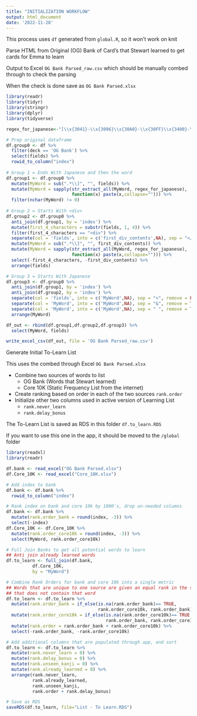 ```yaml
---
title: "INITIALIZATION WORKFLOW"
output: html_document
date: '2022-11-28'
---
```


This process uses `df` generated from `global.R`, so it won't work on knit

Parse HTML from Original (OG) Bank of Card's that Stewart learned to get cards
for Emma to learn

Output to Excel `OG Bank Parsed_raw.csv`
which should be manually combed through to check the parsing

When the check is done save as `OG Bank Parsed.xlsx`

```r
library(readr)
library(tidyr)
library(stringr)
library(dplyr)
library(tidyverse)

regex_for_japanese<-"[\\x{3041}-\\x{3096}\\x{30A0}-\\x{30FF}\\x{3400}-\\x{4DB5}\\x{4E00}-\\x{9FCB}\\x{F900}-\\x{FA6A}\\x{2E80}-\\x{2FD5}\\x{FF5F}-\\x{FF9F}\\x{3000}-\\x{303F}\\x{31F0}-\\x{31FF}\\x{3220}-\\x{3243}\\x{3280}-\\x{337F}]"

# Prep original dataframe
df.group0 <- df %>%
  filter(deck == 'OG Bank') %>%
  select(fields) %>%
  rowid_to_column("index")
  
# Group 1 = Ends With Japanese and then the word
df.group1 <- df.group0 %>%
  mutate(MyWord = sub(".*\\]", "", fields)) %>%
  mutate(MyWord = sapply(str_extract_all(MyWord, regex_for_japanese),
                         function(x) paste(x,collapse=""))) %>%
  filter(nchar(MyWord) != 0)
  
# Group 2 = Starts With <div>
df.group2 <- df.group0 %>%
  anti_join(df.group1, by = 'index') %>%
  mutate(first_4_characters = substr(fields, 1, 4)) %>%
  filter(first_4_characters == "<div") %>%
  separate(col = 'fields', into = c('first_div_contents',NA), sep = "</div>", remove = FALSE) %>%
  mutate(MyWord = sub(".*\\]", "", first_div_contents)) %>%
  mutate(MyWord = sapply(str_extract_all(MyWord, regex_for_japanese),
                         function(x) paste(x,collapse=""))) %>%
  select(-first_4_characters, -first_div_contents) %>%
  arrange(fields)

# Group 3 = Starts With Japanese
df.group3 <- df.group0 %>%
  anti_join(df.group1, by = 'index') %>%
  anti_join(df.group2, by = 'index') %>%
  separate(col = 'fields', into = c('MyWord',NA), sep = "<", remove = FALSE) %>%
  separate(col = 'MyWord', into = c('MyWord',NA), sep = "&", remove = TRUE) %>%
  separate(col = 'MyWord', into = c('MyWord',NA), sep = " ", remove = TRUE) %>%
  arrange(MyWord)

df_out <- rbind(df.group1,df.group2,df.group3) %>%
  select(MyWord, fields)

write_excel_csv(df_out, file = 'OG Bank Parsed_raw.csv')

```

Generate Initial To-Learn List

This uses the combed through Excel `OG Bank Parsed.xlsx`

- Combine two sources of words to list
  - OG Bank (Words that Stewart learned)
  - Core 10K (Static Frequency List from the internet)
- Create ranking based on order in each of the two sources `rank.order`
- Initialize other two columns used in active version of Learning List
  - `rank.never_learn` 
  - `rank.delay_bonus`

The To-Learn List is saved as RDS in this folder `df.to_learn.RDS`

If you want to use this one in the app, it should be moved to
the `/global` folder

```r
library(readxl)
library(readr)

df.bank <- read_excel("OG Bank Parsed.xlsx")
df.Core_10K <- read_excel("Core_10K.xlsx")

# Add index to bank
df.bank <- df.bank %>%
  rowid_to_column("index")

# Rank index on bank and core 10k by 1000's, drop un-needed columns
df.bank <- df.bank %>%
  mutate(rank.order_bank = round(index, -3)) %>%
  select(-index)
df.Core_10K <- df.Core_10K %>%
  mutate(rank.order_core10k = round(index, -3)) %>%
  select(MyWord, rank.order_core10k)

# Full Join Banks to get all potential words to learn
## Anti join already learned words
df.to_learn <- full_join(df.bank,
          df.Core_10K, 
          by = "MyWord")

# Combine Rank Orders for bank and core 10k into a single metric
## Words that are unique to one source are given an equal rank in the source
## that does not contain that word
df.to_learn <- df.to_learn %>%
  mutate(rank.order_bank = if_else(is.na(rank.order_bank)== TRUE, 
                                   rank.order_core10k, rank.order_bank)) %>%
  mutate(rank.order_core10k = if_else(is.na(rank.order_core10k)== TRUE, 
                                      rank.order_bank, rank.order_core10k)) %>%
  mutate(rank.order = rank.order_bank + rank.order_core10k) %>%
  select(-rank.order_bank, -rank.order_core10k)

# Add additional columns that are populated through app, and sort
df.to_learn <- df.to_learn %>%
  mutate(rank.never_learn = 0) %>%
  mutate(rank.delay_bonus = 0) %>%
  mutate(rank.unseen_kanji = 0) %>%
  mutate(rank.already_learned = 0) %>%
  arrange(rank.never_learn,
          rank.already_learned,
          rank.unseen_kanji,
          rank.order + rank.delay_bonus)

# Save as RDS
saveRDS(df.to_learn, file="List - To Learn.RDS")
```
